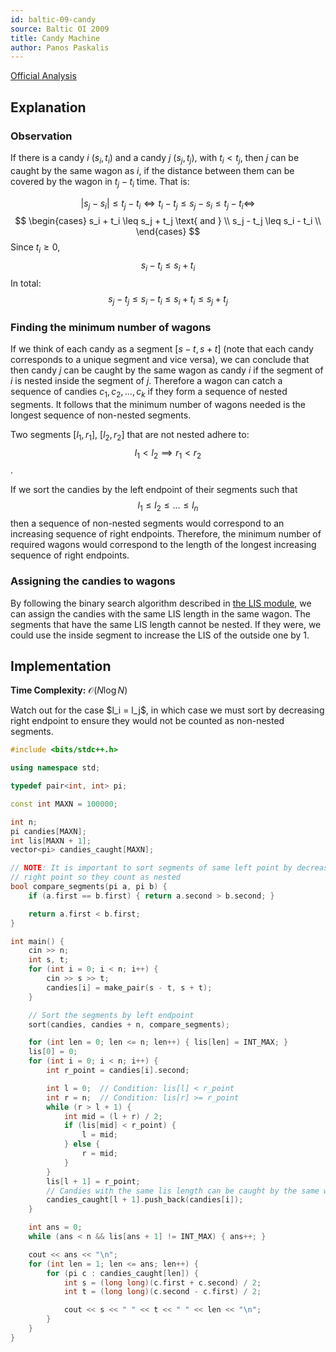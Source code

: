 ```yaml
---
id: baltic-09-candy
source: Baltic OI 2009
title: Candy Machine
author: Panos Paskalis
---
```


[Official Analysis](http://www.csc.kth.se/contest/boi/candy-spoiler.pdf)

## Explanation

### Observation

If there is a candy $i$ $(s_i, t_i)$ and a candy $j$ $(s_j, t_j)$, with
$t_i < t_j$, then $j$ can be caught by the same wagon as $i$, if the distance
between them can be covered by the wagon in $t_j - t_i$ time. That is:

$$
|s_j - s_i| \leq t_j - t_i \iff
t_i - t_j \leq s_j - s_i \leq t_j - t_i \iff
$$
$$
\begin{cases}
    s_i + t_i \leq s_j + t_j \text{ and } \\
    s_j - t_j \leq s_i - t_i \\
\end{cases}
$$
Since $t_i \geq 0$,
$$
s_i - t_i \leq s_i + t_i
$$
In total:
$$
s_j - t_j \leq s_i - t_i \leq s_i + t_i \leq s_j + t_j
$$

### Finding the minimum number of wagons

If we think of each candy as a segment $[s - t, s + t]$
(note that each candy corresponds to a unique segment and vice versa), we can
conclude that then candy $j$ can be caught by the same wagon as candy $i$ if
the segment of $i$ is nested inside the segment of $j$.
Therefore a wagon can catch a sequence of candies $c_1, c_2, ..., c_k$
if they form a sequence of nested segments. It follows that the minimum number
of wagons needed is the longest sequence of non-nested segments.

Two segments $[l_1, r_1]$, $[l_2, r_2]$ that are not nested adhere to:
$$l_1 < l_2 \implies r_1 < r_2$$.

If we sort the candies by the left endpoint of their segments such that
$$
l_1 \leq l_2 \leq ... \leq l_n
$$
then a sequence of non-nested segments would correspond to an increasing
sequence of right endpoints. Therefore, the minimum number of required wagons
would correspond to the length of the longest increasing sequence of right
endpoints.

### Assigning the candies to wagons

By following the binary search algorithm described in
[the LIS module](/gold/lis), we can assign the candies with the same LIS
length in the same wagon. The segments that have the same LIS length cannot be
nested. If they were, we could use the inside segment to increase the LIS of
the outside one by 1.

## Implementation

**Time Complexity:** $\mathcal{O}(N \log N)$

<Warning>
Watch out for the case $l_i = l_j$, in which case we must sort by decreasing
right endpoint to ensure they would not be counted as non-nested segments.
</Warning>

<LanguageSection>
<CPPSection>

```cpp
#include <bits/stdc++.h>

using namespace std;

typedef pair<int, int> pi;

const int MAXN = 100000;

int n;
pi candies[MAXN];
int lis[MAXN + 1];
vector<pi> candies_caught[MAXN];

// NOTE: It is important to sort segments of same left point by decreasing
// right point so they count as nested
bool compare_segments(pi a, pi b) {
	if (a.first == b.first) { return a.second > b.second; }

	return a.first < b.first;
}

int main() {
	cin >> n;
	int s, t;
	for (int i = 0; i < n; i++) {
		cin >> s >> t;
		candies[i] = make_pair(s - t, s + t);
	}

	// Sort the segments by left endpoint
	sort(candies, candies + n, compare_segments);

	for (int len = 0; len <= n; len++) { lis[len] = INT_MAX; }
	lis[0] = 0;
	for (int i = 0; i < n; i++) {
		int r_point = candies[i].second;

		int l = 0;  // Condition: lis[l] < r_point
		int r = n;  // Condition: lis[r] >= r_point
		while (r > l + 1) {
			int mid = (l + r) / 2;
			if (lis[mid] < r_point) {
				l = mid;
			} else {
				r = mid;
			}
		}
		lis[l + 1] = r_point;
		// Candies with the same lis length can be caught by the same wagon
		candies_caught[l + 1].push_back(candies[i]);
	}

	int ans = 0;
	while (ans < n && lis[ans + 1] != INT_MAX) { ans++; }

	cout << ans << "\n";
	for (int len = 1; len <= ans; len++) {
		for (pi c : candies_caught[len]) {
			int s = (long long)(c.first + c.second) / 2;
			int t = (long long)(c.second - c.first) / 2;

			cout << s << " " << t << " " << len << "\n";
		}
	}
}
```

</CPPSection>
</LanguageSection>
